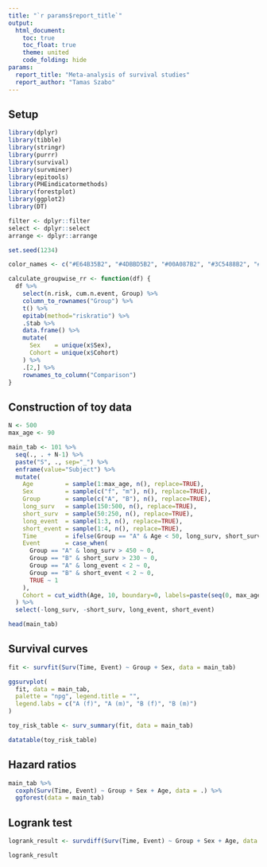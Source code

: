 ```yaml
---
title: "`r params$report_title`"
output:
  html_document:
    toc: true
    toc_float: true
    theme: united
    code_folding: hide
params:
  report_title: "Meta-analysis of survival studies"
  report_author: "Tamas Szabo"
---
```


## Setup

```r
library(dplyr)
library(tibble)
library(stringr)
library(purrr)
library(survival)
library(survminer)
library(epitools)
library(PHEindicatormethods)
library(forestplot)
library(ggplot2)
library(DT)

filter <- dplyr::filter
select <- dplyr::select
arrange <- dplyr::arrange

set.seed(1234)

color_names <- c("#E64B35B2", "#4DBBD5B2", "#00A087B2", "#3C5488B2", "#F39B7FB2", "#8491B4B2")
```

```r
calculate_groupwise_rr <- function(df) {
  df %>%
    select(n.risk, cum.n.event, Group) %>%
    column_to_rownames("Group") %>%
    t() %>%
    epitab(method="riskratio") %>%
    .$tab %>%
    data.frame() %>%
    mutate(
      Sex    = unique(x$Sex),
      Cohort = unique(x$Cohort)
    ) %>%
    .[2,] %>%
    rownames_to_column("Comparison")
}
```

## Construction of toy data

```r
N <- 500
max_age <- 90

main_tab <- 101 %>%
  seq(., . + N-1) %>%
  paste("S", ., sep="_") %>%
  enframe(value="Subject") %>%
  mutate(
    Age         = sample(1:max_age, n(), replace=TRUE),
    Sex         = sample(c("f", "m"), n(), replace=TRUE),
    Group       = sample(c("A", "B"), n(), replace=TRUE),
    long_surv   = sample(150:500, n(), replace=TRUE),
    short_surv  = sample(50:250, n(), replace=TRUE),
    long_event  = sample(1:3, n(), replace=TRUE),
    short_event = sample(1:4, n(), replace=TRUE),
    Time        = ifelse(Group == "A" & Age < 50, long_surv, short_surv),
    Event       = case_when(
      Group == "A" & long_surv > 450 ~ 0,
      Group == "B" & short_surv > 230 ~ 0,
      Group == "A" & long_event < 2 ~ 0,
      Group == "B" & short_event < 2 ~ 0,
      TRUE ~ 1
    ),
    Cohort = cut_width(Age, 10, boundary=0, labels=paste(seq(0, max_age-10, 10), seq(10, 90, 10), sep="-"))
  ) %>%
  select(-long_surv, -short_surv, long_event, short_event)

head(main_tab)
```

## Survival curves

```r
fit <- survfit(Surv(Time, Event) ~ Group + Sex, data = main_tab)

ggsurvplot(
  fit, data = main_tab,
  palette = "npg", legend.title = "",
  legend.labs = c("A (f)", "A (m)", "B (f)", "B (m)")
)
```

```r
toy_risk_table <- surv_summary(fit, data = main_tab)

datatable(toy_risk_table)
```

## Hazard ratios

```r
main_tab %>%
  coxph(Surv(Time, Event) ~ Group + Sex + Age, data = .) %>%
  ggforest(data = main_tab)
```

## Logrank test

```r
logrank_result <- survdiff(Surv(Time, Event) ~ Group + Sex + Age, data = .)

logrank_result
```